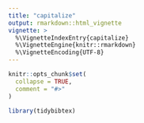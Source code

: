 ```yaml
---
title: "capitalize"
output: rmarkdown::html_vignette
vignette: >
  %\VignetteIndexEntry{capitalize}
  %\VignetteEngine{knitr::rmarkdown}
  %\VignetteEncoding{UTF-8}
---
```


```r
knitr::opts_chunk$set(
  collapse = TRUE,
  comment = "#>"
)
```

```r
library(tidybibtex)
```
